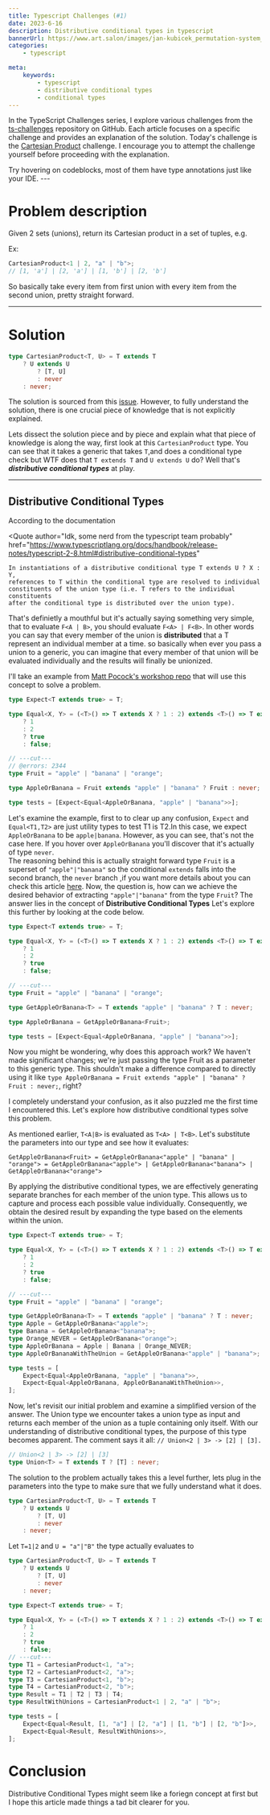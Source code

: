 ```yaml
---
title: Typescript Challenges (#1)
date: 2023-6-16
description: Distributive conditional types in typescript
bannerUrl: https://www.art.salon/images/jan-kubicek_permutation-system_AID339584.jpg?f=grey
categories:
    - typescript

meta:
    keywords:
        - typescript
        - distributive conditional types
        - conditional types
---
```


In the TypeScript Challenges series, I explore various challenges from the [ts-challenges](https://github.com/type-challenges/type-challenges) repository on GitHub.
Each article focuses on a specific challenge and provides an explanation of the solution.
Today's challenge is the [Cartesian Product](https://github.com/type-challenges/type-challenges/blob/main/questions/27862-medium-cartesianproduct/README.md) challenge.
I encourage you to attempt the challenge yourself before proceeding with the explanation.

<Callout type="note">
    Try hovering on codeblocks, most of them have type annotations just like
    your IDE.
</Callout>
---

# Problem description

Given 2 sets (unions), return its Cartesian product in a set of tuples, e.g.

Ex:

```ts
CartesianProduct<1 | 2, "a" | "b">;
// [1, 'a'] | [2, 'a'] | [1, 'b'] | [2, 'b']
```

So basically take every item from first union with every item from the second union, pretty straight forward.

---

# Solution

```ts twoslash
type CartesianProduct<T, U> = T extends T
    ? U extends U
        ? [T, U]
        : never
    : never;
```

The solution is sourced from this [issue](https://github.com/type-challenges/type-challenges/issues/28095).
However, to fully understand the solution, there is one crucial piece of knowledge that is not explicitly explained.

Lets dissect the solution piece and by piece and explain what that piece of knowledge is along the way,
first look at this `CartesianProduct` type. You can see that it takes a generic that takes `T`,and does a conditional type check but WTF does that `T extends T` and `U extends U` do?
Well that's **_distributive conditional types_** at play.

---

## Distributive Conditional Types

According to the documentation

<Quote
    author="Idk, some nerd from the typescript team probably"
    href="https://www.typescriptlang.org/docs/handbook/release-notes/typescript-2-8.html#distributive-conditional-types"
>
    In instantiations of a distributive conditional type T extends U ? X : Y,
    references to T within the conditional type are resolved to individual
    constituents of the union type (i.e. T refers to the individual constituents
    after the conditional type is distributed over the union type).
</Quote>

That's definietly a mouthful but it's actually saying something very simple, that to evaluate `F<A | B>`, you should evaluate `F<A> | F<B>`. In other words you can
say that every member of the union is **distributed** that a T represent an individual member at a time. so basically when ever you pass a union to a generic, you can imagine
that every member of that union will be evaluated individually and the results will finally be unionized.

I'll take an example from [Matt Pocock's workshop repo](https://github.com/total-typescript/type-transformations-workshop/blob/main/src/04-conditional-types-and-infer/28-distributive-conditional-types.problem.ts) that will use this concept to solve a problem.

```ts twoslash
type Expect<T extends true> = T;

type Equal<X, Y> = (<T>() => T extends X ? 1 : 2) extends <T>() => T extends Y
    ? 1
    : 2
    ? true
    : false;

// ---cut---
// @errors: 2344
type Fruit = "apple" | "banana" | "orange";

type AppleOrBanana = Fruit extends "apple" | "banana" ? Fruit : never;

type tests = [Expect<Equal<AppleOrBanana, "apple" | "banana">>];
```

Let's examine the example, first to to clear up any confusion, `Expect` and `Equal<T1,T2>` are just utility types to test T1 is T2.In this case, we expect `AppleOrBanana`
to be `apple|banana`. However, as you can see, that's not the case here. If you hover over `AppleOrBanana` you'll discover that it's actually of type `never`.  
The reasoning behind this is actually straight forward type `Fruit` is a superset of `"apple"|"banana"` so the conditional `extends` falls into the second branch, the `never` branch
,if you want more details about you can check this article [here](https://www.zagy.tech/blog/post/typescript-extends-is-weird).
Now, the question is,
how can we achieve the desired behavior of extracting `"apple"|"banana"` from the type `Fruit`?
The answer lies in the concept of **Distributive Conditional Types** Let's explore this further by looking at the code below.

```ts twoslash
type Expect<T extends true> = T;

type Equal<X, Y> = (<T>() => T extends X ? 1 : 2) extends <T>() => T extends Y
    ? 1
    : 2
    ? true
    : false;

// ---cut---
type Fruit = "apple" | "banana" | "orange";

type GetAppleOrBanana<T> = T extends "apple" | "banana" ? T : never;

type AppleOrBanana = GetAppleOrBanana<Fruit>;

type tests = [Expect<Equal<AppleOrBanana, "apple" | "banana">>];
```

Now you might be wondering, why does this approach work? We haven't made significant changes;
we're just passing the type Fruit as a parameter to this generic type.
This shouldn't make a difference compared to directly using it like `type AppleOrBanana = Fruit extends "apple" | "banana" ? Fruit : never;`, right?

I completely understand your confusion,
as it also puzzled me the first time I encountered this. Let's explore how distributive conditional types solve this problem.

As mentioned earlier, `T<A|B>` is evaluated as `T<A> | T<B>`. Let's substitute the parameters into our type and see how it evaluates:

`GetAppleOrBanana<Fruit> = GetAppleOrBanana<"apple" | "banana" | "orange"> = GetAppleOrBanana<"apple"> | GetAppleOrBanana<"banana"> | GetAppleOrBanana<"orange">`

By applying the distributive conditional types, we are effectively generating separate branches for each member of the union type.
This allows us to capture and process each possible value individually.
Consequently, we obtain the desired result by expanding the type based on the elements within the union.

```ts twoslash
type Expect<T extends true> = T;

type Equal<X, Y> = (<T>() => T extends X ? 1 : 2) extends <T>() => T extends Y
    ? 1
    : 2
    ? true
    : false;

// ---cut---
type Fruit = "apple" | "banana" | "orange";

type GetAppleOrBanana<T> = T extends "apple" | "banana" ? T : never;
type Apple = GetAppleOrBanana<"apple">;
type Banana = GetAppleOrBanana<"banana">;
type Orange_NEVER = GetAppleOrBanana<"orange">;
type AppleOrBanana = Apple | Banana | Orange_NEVER;
type AppleOrBananaWithTheUnion = GetAppleOrBanana<"apple" | "banana">;

type tests = [
    Expect<Equal<AppleOrBanana, "apple" | "banana">>,
    Expect<Equal<AppleOrBanana, AppleOrBananaWithTheUnion>>,
];
```

Now, let's revisit our initial problem and examine a simplified version of the answer. The Union type we encounter takes a union type as input and returns each member of the union as a tuple containing only itself. With our understanding of distributive conditional types, the purpose of this type becomes apparent.
The comment says it all: `// Union<2 | 3> -> [2] | [3].`

```ts twoslash
// Union<2 | 3> -> [2] | [3]
type Union<T> = T extends T ? [T] : never;
```

The solution to the problem actually takes this a level further, lets plug in the parameters into the type to make sure that we fully understand what it does.

```ts
type CartesianProduct<T, U> = T extends T
    ? U extends U
        ? [T, U]
        : never
    : never;
```

Let `T=1|2` and `U = "a"|"B"` the type actually evaluates to

```ts twoslash
type CartesianProduct<T, U> = T extends T
    ? U extends U
        ? [T, U]
        : never
    : never;

type Expect<T extends true> = T;

type Equal<X, Y> = (<T>() => T extends X ? 1 : 2) extends <T>() => T extends Y
    ? 1
    : 2
    ? true
    : false;
// ---cut---
type T1 = CartesianProduct<1, "a">;
type T2 = CartesianProduct<2, "a">;
type T3 = CartesianProduct<1, "b">;
type T4 = CartesianProduct<2, "b">;
type Result = T1 | T2 | T3 | T4;
type ResultWithUnions = CartesianProduct<1 | 2, "a" | "b">;

type tests = [
    Expect<Equal<Result, [1, "a"] | [2, "a"] | [1, "b"] | [2, "b"]>>,
    Expect<Equal<Result, ResultWithUnions>>,
];
```

# Conclusion

Distributive Conditional Types might seem like a foriegn concept at first but I hope this article made things a tad bit clearer for you.
